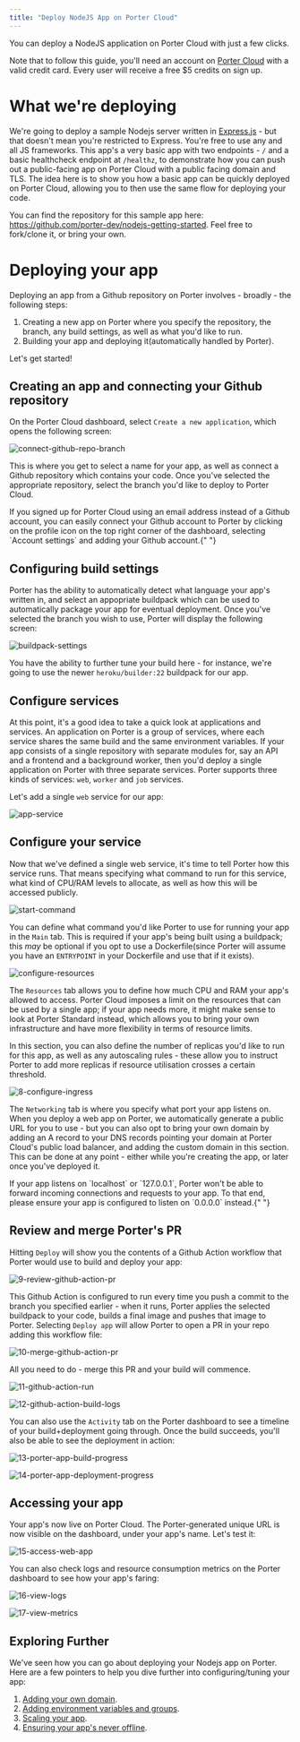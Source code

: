 ```yaml
---
title: "Deploy NodeJS App on Porter Cloud"
---
```


You can deploy a NodeJS application on Porter Cloud with just a few clicks.

Note that to follow this guide, you'll need an account on [Porter Cloud](https://porter.run/porter-cloud) with a valid credit card. Every user will receive a free $5 credits on sign up.

# What we're deploying

We're going to deploy a sample Nodejs server written in [Express.js](https://expressjs.com/) - but that doesn't mean you're restricted to Express. You're free to use any and all JS frameworks. This app's a very basic app with two endpoints - `/` and a basic healthcheck endpoint at `/healthz`, to demonstrate how you can push out a public-facing app on Porter Cloud with a public facing domain and TLS. The idea here is to show you how a basic app can be quickly deployed on Porter Cloud, allowing you to then use the same flow for deploying your code. 

You can find the repository for this sample app here: https://github.com/porter-dev/nodejs-getting-started. Feel free to fork/clone it, or bring your own.

# Deploying your app

Deploying an app from a Github repository on Porter involves - broadly - the following steps:

1. Creating a new app on Porter where you specify the repository, the branch, any build settings, as well as what you'd like to run.
2. Building your app and deploying it(automatically handled by Porter).

Let's get started!

## Creating an app and connecting your Github repository

On the Porter Cloud dashboard, select `Create a new application`, which opens the following screen:

![connect-github-repo-branch](/images//guides/getting-started-porter-cloud-nodejs/3-connect-github-repo-branch.png)

This is where you get to select a name for your app, as well as connect a Github repository which contains your code. Once you've selected the appropriate repository, select the branch you'd like to deploy to Porter Cloud. 

<Info>
  If you signed up for Porter Cloud using an email address instead of a Github account, you can easily connect your Github account to Porter by clicking on the profile icon on the top right corner of the dashboard, selecting `Account settings` and adding your Github account.{" "}
</Info>
 
## Configuring build settings

Porter has the ability to automatically detect what language your app's written in, and select an appopriate buildpack which can be used to automatically package your app for eventual deployment. Once you've selected the branch you wish to use, Porter will display the following screen:

![buildpack-settings](/images//guides/getting-started-porter-cloud-nodejs/4-configure-buildpack-settings.png)

You have the ability to further tune your build here - for instance, we're going to use the newer `heroku/builder:22` buildpack for our app.

## Configure services

At this point, it's a good idea to take a quick look at applications and services. An application on Porter is a group of services, where each service shares the same build and the same environment variables. If your app consists of a single repository with separate modules for, say an API and a frontend and a background worker, then you'd deploy a single application on Porter with three separate services. Porter supports three kinds of services: `web`, `worker` and `job` services. 

Let's add a single `web` service for our app:

![app-service](/images//guides/getting-started-porter-cloud-nodejs/5-add-app-service.png)

## Configure your service

Now that we've defined a single web service, it's time to tell Porter how this service runs. That means specifying what command to run for this service, what kind of CPU/RAM levels to allocate, as well as how this will be accessed publicly.

![start-command](/images//guides/getting-started-porter-cloud-nodejs/6-configure-start-command.png)

You can define what command you'd like Porter to use for running your app in the `Main` tab. This is required if your app's being built using a buildpack; this _may_ be optional if you opt to use a Dockerfile(since Porter will assume you have an `ENTRYPOINT` in your Dockerfile and use that if it exists).

![configure-resources](/images//guides/getting-started-porter-cloud-nodejs/7-configure-resources.png)

The `Resources` tab allows you to define how much CPU and RAM your app's allowed to access. Porter Cloud imposes a limit on the resources that can be used by a single app; if your app needs more, it might make sense to look at Porter Standard instead, which allows you to bring your own infrastructure and have more flexibility in terms of resource limits. 

In this section, you can also define the number of replicas you'd like to run for this app, as well as any autoscaling rules - these allow you to instruct Porter to add more replicas if resource utilisation crosses a certain threshold. 

![8-configure-ingress](/images//guides/getting-started-porter-cloud-nodejs/8-configure-ingress.png)

The `Networking` tab is where you specify what port your app listens on. When you deploy a web app on Porter, we automatically generate a public URL for you to use - but you can also opt to bring your own domain by adding an A record to your DNS records pointing your domain at Porter Cloud's public load balancer, and adding the custom domain in this section. This can be done at any point - either while you're creating the app, or later once you've deployed it. 

<Info>
  If your app listens on `localhost` or `127.0.0.1`, Porter won't be able to forward incoming connections and requests to your app. To that end, please ensure your app is configured to listen on `0.0.0.0` instead.{" "}
</Info>

## Review and merge Porter's PR

Hitting `Deploy` will show you the contents of a Github Action workflow that Porter would use to build and deploy your app:

![9-review-github-action-pr](/images//guides/getting-started-porter-cloud-nodejs/9-review-github-action-pr.png)

This Github Action is configured to run every time you push a commit to the branch you specified earlier - when it runs, Porter applies the selected buildpack to your code, builds a final image and pushes that image to Porter. Selecting `Deploy app` will allow Porter to open a PR in your repo adding this workflow file:

![10-merge-github-action-pr](/images//guides/getting-started-porter-cloud-nodejs/10-merge-github-action-pr.png)

All you need to do - merge this PR and your build will commence.

![11-github-action-run](/images//guides/getting-started-porter-cloud-nodejs/11-github-action-run.png)

![12-github-action-build-logs](/images//guides/getting-started-porter-cloud-nodejs/12-github-action-build-logs.png)

You can also use the `Activity` tab on the Porter dashboard to see a timeline of your build+deployment going through. Once the build succeeds, you'll also be able to see the deployment in action:

![13-porter-app-build-progress](/images//guides/getting-started-porter-cloud-nodejs/13-porter-app-build-progress.png)

![14-porter-app-deployment-progress](/images//guides/getting-started-porter-cloud-nodejs/14-porter-app-deployment-progress.png)

## Accessing your app

Your app's now live on Porter Cloud. The Porter-generated unique URL is now visible on the dashboard, under your app's name. Let's test it:

![15-access-web-app](/images//guides/getting-started-porter-cloud-nodejs/15-access-web-app.png)

You can also check logs and resource consumption metrics on the Porter dashboard to see how your app's faring:

![16-view-logs](/images//guides/getting-started-porter-cloud-nodejs/16-view-logs.png)

![17-view-metrics](/images//guides/getting-started-porter-cloud-nodejs/17-view-metrics.png)

## Exploring Further

We've seen how you can go about deploying your Nodejs app on Porter. Here are a few pointers to help you dive further into configuring/tuning your app:

1. [Adding your own domain](/configure/custom-domains).
2. [Adding environment variables and groups](/configure/environment-groups).
3. [Scaling your app](/configure/autoscaling). 
4. [Ensuring your app's never offline](/configure/health-checks). 
